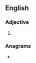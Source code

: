 ==English==

===Adjective===
{{head|en|comparative adjective}}

# {{en-comparative of|baggy}}

===Anagrams===
* {{anagrams|en|a=abeggir|braggie}}